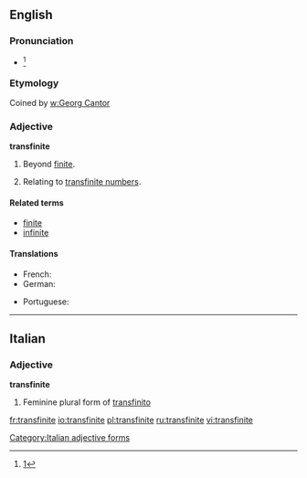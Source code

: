 ==English==

===Pronunciation===
* {{IPA|trænsˈfaɪnaɪt}}<ref>[http://dictionary.reference.com/browse/transfinite]</ref>

===Etymology===
Coined by [[w:Georg Cantor]]

===Adjective===
'''transfinite'''

# Beyond [[finite]].
# {{mathematics}} Relating to [[transfinite number]]s.

====Related terms====
* [[finite]]
* [[infinite]]

====Translations====
{{trans-top|beyond finite}}
* French: {{t+|fr|transfini}}
* German: {{t|de|transfinit}}
{{trans-mid}}
* Portuguese: {{t-|pt|transfinito|m}}
{{trans-bottom}}

----

==Italian==

===Adjective===
'''transfinite''' {{f}}

# Feminine plural form of [[transfinito]]

[[Category:Italian adjective forms]]

[[fr:transfinite]]
[[io:transfinite]]
[[pl:transfinite]]
[[ru:transfinite]]
[[vi:transfinite]]